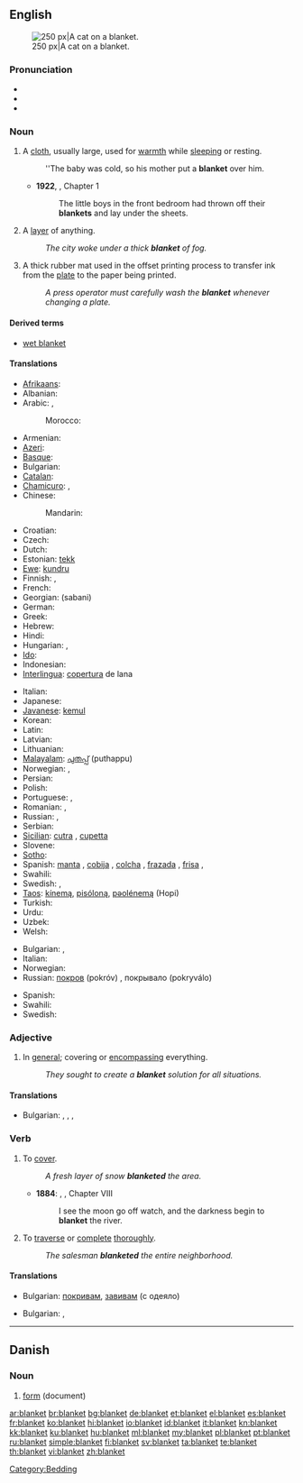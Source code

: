 ==English==
{{wikipedia|Blanket (disambiguation)}}
{{wikipedia}}
[[Image:2003-08-10 feather 04.JPG|thumb|right|250 px|A cat on a blanket.]]

===Pronunciation===
* {{audio|en-us-blanket.ogg|Audio (US)}}
* {{audio|En-uk-blanket.ogg|Audio (UK)}}
* {{rhymes|æŋkɪt}}

===Noun===
{{en-noun}}

# A [[cloth]], usually large, used for [[warmth]] while [[sleeping]] or resting.
#: ''The baby was cold, so his mother put a '''blanket''' over him.
#* '''1922''', {{w|Virginia Woolf}}, ''{{w|Jacob's Room}}'' Chapter 1
#*:The little boys in the front bedroom had thrown off their '''blankets''' and lay under the sheets. 
# A [[layer]] of anything.
#: ''The city woke under a thick '''blanket''' of fog.''
# A thick rubber mat used in the offset printing process to transfer ink from the [[plate]] to the paper being printed.
#: ''A press operator must carefully wash the '''blanket''' whenever changing a plate.''

====Derived terms====
* [[wet blanket]]

====Translations====
{{trans-top|cloth}}
* [[Afrikaans]]: {{t|af|kombers|xs=Afrikaans}}
* Albanian: {{t+|sq|batanije|xs=Albanian}}
* Arabic: {{t|ar|لحاف|m|tr=liHaaf|sc=Arab}}, {{qualifier|plural:}} {{t|ar|لحف|m|p|tr=luHf|sc=Arab}}
*: Morocco: {{tø|ary|بطانية|tr=baṭṭāniya|sc=Arab}}
* Armenian: {{t-|hy|վերմակ|tr=vermak}}
* [[Azeri]]: {{t|az|yorğan|xs=Azeri}}
* [[Basque]]: {{t-|eu|manta|xs=Basque}}
* Bulgarian: {{t+|bg|одеяло|n}}
* [[Catalan]]: {{t|ca|manta|f}}
* [[Chamicuro]]: {{tø|ccc|katana}}, {{tø|ccc|pestiklo}}
* Chinese:
*: Mandarin: {{t|zh|毯子|tr=tǎnzi|sc=Hani}}
* Croatian: {{t-|hr|ćebe}}
* Czech: {{t-|cs|deka|f}}
* Dutch: {{t+|nl|deken|n}}
* Estonian: [[tekk]]
* [[Ewe]]: [[kundru]]
* Finnish: {{t+|fi|peitto}}, {{t-|fi|viltti}}
* French: {{t+|fr|couverture|f}}
* Georgian: {{t-|ka|საბანი|sc=Geor|xs=Georgian}} (sabani)
* German: {{t+|de|Decke|f}}
* Greek: {{t+|el|κουβέρτα|f|tr=kouverta}}
* Hebrew: {{t+|he|שמיכה|f|tr=smikha}}
* Hindi: {{t|hi|कंबल|m|tr=kambal|sc=Deva}}
* Hungarian: {{t+|hu|takaró}}, {{t+|hu|pokróc}}
* [[Ido]]: {{t+|io|kovrilo|xs=Ido}}
* Indonesian: {{t+|id|selimut|xs=Indonesian}}
* [[Interlingua]]: [[copertura]] de lana
{{trans-mid}}
* Italian: {{t+|it|coperta|f}}
* Japanese: {{t|ja|毛布|tr=[[もうふ]], mōfu|sc=Jpan}}
* [[Javanese]]: [[kemul]]
* Korean: {{t|ko|이불|tr=ibul|sc=Kore}}
* Latin: {{t-|la|lodix|f|alt=lōdix}}
* Latvian: {{t-|lv|sega|xs=Latvian}}
* Lithuanian: {{t|lt|antklodė|xs=Lithuanian}}
* [[Malayalam]]: [[പുതപ്പ്‌]] (puthappu)
* Norwegian: {{t+|no|dyne|m|f}}, {{t+|no|teppe|n}}
* Persian: {{t|fa|پتو|tr=patu|sc=fa-Arab}}
* Polish: {{t+|pl|koc|n}}
* Portuguese: {{t+|pt|cobertor|m}}, {{t+|pt|manta|f}}
* Romanian: {{t-|ro|pătură|f}}, {{t|ro|valtrap}}
* Russian: {{t|ru|одеяло|n|tr=odejálo|sc=Cyrl}}, {{t|ru|покрывало|n|tr=pokryválo|sc=Cyrl}}
* Serbian: {{t-|sr|ћебе|sc=Cyrl}}
* [[Sicilian]]: [[cutra]] {{f}} , [[cupetta]] {{f}}
* Slovene: {{t+|sl|odeja|f}}
* [[Sotho]]: {{t+|st|kobo|xs=Sotho}}
* Spanish: [[manta]] {{f}} {{italbrac|Spain standard usage}}, [[cobija]]  {{f}} {{italbrac|Central America|Colombia|Mexico|Southern Spain|Venezuela}}, [[colcha]] {{f}} {{italbrac|Cuba}}, [[frazada]] {{f}} {{italbrac|Argentina|Bolivia|Chile|Peru|Uruguay}}, [[frisa]] {{f}} {{italbrac|Dominican Republic|Puerto Rico}},
* Swahili: {{t+|sw|blanketi|xs=Swahili}}
* Swedish: {{t+|sv|täcke}}, {{t+|sv|filt}}
* [[Taos]]: [[kínemą]], [[pisóloną]], [[pəolénemą]] (Hopi)
* Turkish: {{t+|tr|battaniye}}
* Urdu: {{t|ur|کمبل|f|tr=kambal|sc=ur-Arab}}
* Uzbek: {{t|uz|adyol}}
* Welsh: {{t|cy|flanced|xs=Welsh}}
{{trans-bottom}}

{{trans-top|layer of anything}}
* Bulgarian: {{t|bg|покривало}},  {{t+|bg|пласт|m}}
* Italian: {{t-|it|coltre|f}}
* Norwegian: {{t+|no|teppe|n}}
* Russian: [[покров]] (pokróv) {{m}}, покрывало (pokryválo) {{n}}
{{trans-mid}}
* Spanish: {{t-|es|manta|f}}
* Swahili: {{t+|sw|blanketi|xs=Swahili}}
* Swedish: {{t+|sv|lager}}
{{trans-bottom}}

===Adjective===
{{en-adj|-}}

# In [[general]]; covering or [[encompassing]] everything.
#: ''They sought to create a '''blanket''' solution for all situations.''

====Translations====
{{trans-top|covering or [[encompassing]] everything}}
* Bulgarian: ,  {{t|bg|цялостен}},  {{t|bg|всеобхватен}},  {{t|bg|всестранен}}
{{trans-mid}}
{{trans-bottom}}

===Verb===
{{en-verb}}

# {{transitive}} To [[cover]].
#: ''A fresh layer of snow '''blanketed''' the area.''
#* '''1884''': {{w|Mark Twain}}, {{w|The Adventures of Huckleberry Finn}}, Chapter VIII
#*:I see the moon go off watch, and the darkness begin to '''blanket''' the river. 
# {{transitive}} To [[traverse]] or [[complete]] [[thorough]]ly.
#: ''The salesman '''blanketed''' the entire neighborhood.''

====Translations====
{{trans-top|To [[cover]]}}
* Bulgarian: [[покривам]], [[завивам]] (с одеяло)
{{trans-mid}}
{{trans-bottom}}

{{trans-top|To [[traverse]] or [[complete]]}}
* Bulgarian: ,  {{t|bg|обхващам}}
{{trans-mid}}
{{trans-bottom}}

[[Category:Bedding]]
----
==Danish==

===Noun===
{{infl|da|noun}}

# [[form]] (document)


[[ar:blanket]]
[[br:blanket]]
[[bg:blanket]]
[[de:blanket]]
[[et:blanket]]
[[el:blanket]]
[[es:blanket]]
[[fr:blanket]]
[[ko:blanket]]
[[hi:blanket]]
[[io:blanket]]
[[id:blanket]]
[[it:blanket]]
[[kn:blanket]]
[[kk:blanket]]
[[ku:blanket]]
[[hu:blanket]]
[[ml:blanket]]
[[my:blanket]]
[[pl:blanket]]
[[pt:blanket]]
[[ru:blanket]]
[[simple:blanket]]
[[fi:blanket]]
[[sv:blanket]]
[[ta:blanket]]
[[te:blanket]]
[[th:blanket]]
[[vi:blanket]]
[[zh:blanket]]